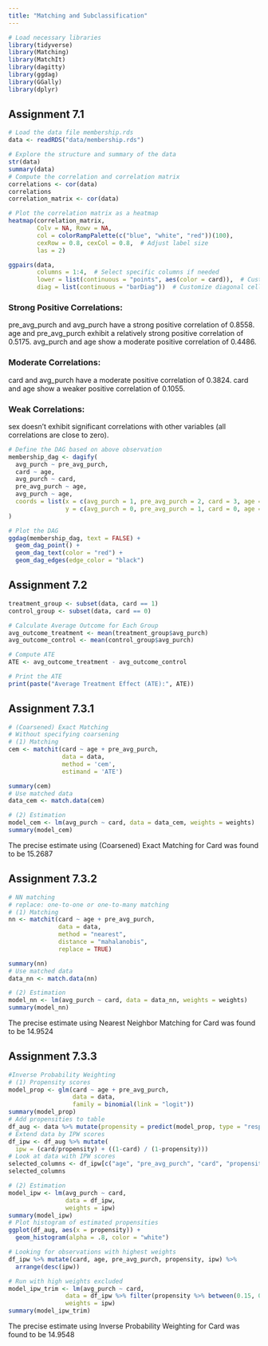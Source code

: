 ```yaml
---
title: "Matching and Subclassification"
---
```

```r
# Load necessary libraries
library(tidyverse)
library(Matching)
library(MatchIt)
library(dagitty)
library(ggdag)
library(GGally)
library(dplyr)
```
## Assignment 7.1
```r
# Load the data file membership.rds
data <- readRDS("data/membership.rds")

# Explore the structure and summary of the data
str(data)
summary(data)
# Compute the correlation and correlation matrix
correlations <- cor(data)
correlations
correlation_matrix <- cor(data)

# Plot the correlation matrix as a heatmap
heatmap(correlation_matrix, 
        Colv = NA, Rowv = NA,
        col = colorRampPalette(c("blue", "white", "red"))(100),
        cexRow = 0.8, cexCol = 0.8,  # Adjust label size
        las = 2)

ggpairs(data, 
        columns = 1:4,  # Select specific columns if needed
        lower = list(continuous = "points", aes(color = card)),  # Customize aesthetics for lower cells
        diag = list(continuous = "barDiag"))  # Customize diagonal cells


```
### Strong Positive Correlations:
pre_avg_purch and avg_purch have a strong positive correlation of 0.8558. age and pre_avg_purch exhibit a relatively strong positive correlation of 0.5175. avg_purch and age show a moderate positive correlation of 0.4486.

### Moderate Correlations:
card and avg_purch have a moderate positive correlation of 0.3824. card and age show a weaker positive correlation of 0.1055.

### Weak Correlations:
sex doesn't exhibit significant correlations with other variables (all correlations are close to zero).
```r
# Define the DAG based on above observation
membership_dag <- dagify(
  avg_purch ~ pre_avg_purch,
  card ~ age,
  avg_purch ~ card,
  pre_avg_purch ~ age,
  avg_purch ~ age,
  coords = list(x = c(avg_purch = 1, pre_avg_purch = 2, card = 3, age = 4),
                y = c(avg_purch = 0, pre_avg_purch = 1, card = 0, age = 1))
)

# Plot the DAG 
ggdag(membership_dag, text = FALSE) +
  geom_dag_point() +
  geom_dag_text(color = "red") +
  geom_dag_edges(edge_color = "black")

```
## Assignment 7.2
```r
treatment_group <- subset(data, card == 1)  
control_group <- subset(data, card == 0)    

# Calculate Average Outcome for Each Group
avg_outcome_treatment <- mean(treatment_group$avg_purch)  
avg_outcome_control <- mean(control_group$avg_purch)     

# Compute ATE
ATE <- avg_outcome_treatment - avg_outcome_control

# Print the ATE
print(paste("Average Treatment Effect (ATE):", ATE))
```
## Assignment 7.3.1
```r

# (Coarsened) Exact Matching
# Without specifying coarsening
# (1) Matching
cem <- matchit(card ~ age + pre_avg_purch,
               data = data, 
               method = 'cem', 
               estimand = 'ATE')

summary(cem)
# Use matched data
data_cem <- match.data(cem)

# (2) Estimation
model_cem <- lm(avg_purch ~ card, data = data_cem, weights = weights)
summary(model_cem)
```
The precise estimate using (Coarsened) Exact Matching for Card was found to be 15.2687

## Assignment 7.3.2
```r
# NN matching
# replace: one-to-one or one-to-many matching
# (1) Matching
nn <- matchit(card ~ age + pre_avg_purch,
              data = data,
              method = "nearest",
              distance = "mahalanobis", 
              replace = TRUE)

summary(nn)
# Use matched data
data_nn <- match.data(nn)

# (2) Estimation
model_nn <- lm(avg_purch ~ card, data = data_nn, weights = weights)
summary(model_nn)
```
The precise estimate using Nearest Neighbor Matching for Card was found to be 14.9524

## Assignment 7.3.3
```r
#Inverse Probability Weighting
# (1) Propensity scores
model_prop <- glm(card ~ age + pre_avg_purch,
                  data = data,
                  family = binomial(link = "logit"))
summary(model_prop)
# Add propensities to table
df_aug <- data %>% mutate(propensity = predict(model_prop, type = "response"))
# Extend data by IPW scores
df_ipw <- df_aug %>% mutate(
  ipw = (card/propensity) + ((1-card) / (1-propensity)))
# Look at data with IPW scores
selected_columns <- df_ipw[c("age", "pre_avg_purch", "card", "propensity", "ipw")]
selected_columns

# (2) Estimation
model_ipw <- lm(avg_purch ~ card,
                data = df_ipw, 
                weights = ipw)
summary(model_ipw)
# Plot histogram of estimated propensities
ggplot(df_aug, aes(x = propensity)) +
  geom_histogram(alpha = .8, color = "white")

# Looking for observations with highest weights
df_ipw %>% mutate(card, age, pre_avg_purch, propensity, ipw) %>% 
  arrange(desc(ipw))

# Run with high weights excluded
model_ipw_trim <- lm(avg_purch ~ card,
                data = df_ipw %>% filter(propensity %>% between(0.15, 0.85)),
                weights = ipw)
summary(model_ipw_trim)
```
The precise estimate using Inverse Probability Weighting for Card was found to be 14.9548